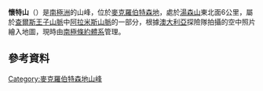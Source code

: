 {{coord|70|32|S|67|13|E|display=title}}

'''懷特山'''（{{lang-en|White Massif}}）是[[南極洲|南極洲]]的山峰，位於[[麥克羅伯特森地|麥克羅伯特森地]]，處於[[湯森山|湯森山]]東北面6公里，屬於[[查爾斯王子山脈|查爾斯王子山脈]]中[[阿拉米斯山脈|阿拉米斯山脈]]的一部分，根據[[澳大利亞|澳大利亞]]探險隊拍攝的空中照片繪入地圖，現時由[[南極條約體系|南極條約體系]]管理。

==參考資料==
{{usgs-gazetteer}}

{{DEFAULTSORT:White Massif}}
[[Category:麥克羅伯特森地山峰|Category:麥克羅伯特森地山峰]]


{{MacRobertsonLand-geo-stub}}